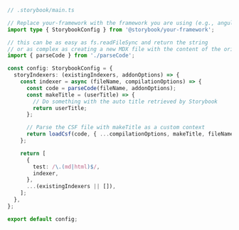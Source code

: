 ```ts
// .storybook/main.ts

// Replace your-framework with the framework you are using (e.g., angular, react-webpack5, vue3-webpack5)
import type { StorybookConfig } from '@storybook/your-framework';

// this can be as easy as fs.readFileSync and return the string
// or as complex as creating a new MDX file with the content of the original file
import { parseCode } from './parseCode';

const config: StorybookConfig = {
  storyIndexers: (existingIndexers, addonOptions) => {
    const indexer = async (fileName, compilationOptions) => {
      const code = parseCode(fileName, addonOptions);
      const makeTitle = (userTitle) => {
        // Do something with the auto title retrieved by Storybook
        return userTitle;
      };

      // Parse the CSF file with makeTitle as a custom context
      return loadCsf(code, { ...compilationOptions, makeTitle, fileName }).parse();
    };

    return [
      {
        test: /\.(md|html)$/,
        indexer,
      },
      ...(existingIndexers || []),
    ];
  },
};

export default config;
```
